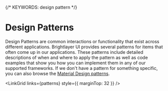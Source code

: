 
{/* KEYWORDS: design pattern */}

# Design Patterns

Design Patterns are common interactions or functionality that exist across different applications. Brightlayer UI provides several patterns for items that often come up in our applications. These patterns include detailed descriptions of when and where to apply the pattern as well as code examples that show you how you can implement them in any of our supported frameworks. If we don't have a pattern for something specific, you can also browse the [Material Design patterns](https://material.io/design/guidelines-overview/).

<LinkGrid links={patterns} style={{ marginTop: 32 }} />
